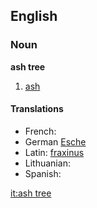 ==English==

===Noun===
{{wikipedia}}
'''ash tree'''

# [[ash#Noun 2|ash]]

====Translations====
{{top}}
* French: {{t+|fr|frêne}}
* German [[Esche]]
* Latin: [[fraxinus]]
* Lithuanian: {{t-|lt|uosis|m|xs=Lithuanian}}
* Spanish: {{t-|es|fresno}}
{{bottom}}

[[it:ash tree]]